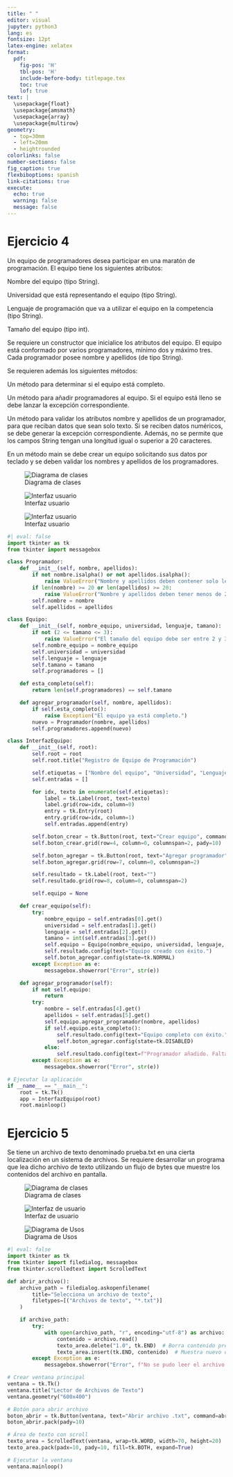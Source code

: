 ```yaml
---
title: " "
editor: visual
jupyter: python3
lang: es
fontsize: 12pt
latex-engine: xelatex
format:
  pdf:
    fig-pos: 'H'
    tbl-pos: 'H'
    include-before-body: titlepage.tex
    toc: true
    lof: true
text: |
  \usepackage{float}
  \usepackage{amsmath}
  \usepackage{array}
  \usepackage{multirow}
geometry:
  - top=30mm
  - left=20mm
  - heightrounded
colorlinks: false
number-sections: false
fig_caption: true
flexbiboptions: spanish
link-citations: true
execute:
  echo: true
  warning: false
  message: false
---
```


\newpage
# Ejercicio 4

Un equipo de programadores desea participar en una maratón de programación. El equipo tiene los siguientes atributos:

Nombre del equipo (tipo String).

Universidad que está representando el equipo (tipo String).

Lenguaje de programación que va a utilizar el equipo en la competencia (tipo String).

Tamaño del equipo (tipo int).

Se requiere un constructor que inicialice los atributos del equipo. El equipo está conformado por varios programadores, mínimo dos y máximo tres. Cada programador posee nombre y apellidos (de tipo String).

Se requieren además los siguientes métodos:

Un método para determinar si el equipo está completo.

Un método para añadir programadores al equipo. Si el equipo está lleno se debe lanzar la excepción correspondiente.

Un método para validar los atributos nombre y apellidos de un programador, para que reciban datos que sean solo texto. Si se reciben datos numéricos, se debe generar la excepción correspondiente. Además, no se permite que los campos String tengan una longitud igual o superior a 20 caracteres.

En un método main se debe crear un equipo solicitando sus datos por teclado y se deben validar los nombres y apellidos de los programadores.

![Diagrama de clases](/Punto_4/Diagrama_clases.png){fig-align="center" fig-width="5in"}

![Interfaz usuario](/Punto_4/interfaz.png){fig-align="center" fig-width="5in"}

![Interfaz usuario](/Punto_4/Diagrama_de_Usos.png){fig-align="center" fig-width="5in"}


```python
#| eval: false
import tkinter as tk
from tkinter import messagebox

class Programador:
    def __init__(self, nombre, apellidos):
        if not nombre.isalpha() or not apellidos.isalpha():
            raise ValueError("Nombre y apellidos deben contener solo letras.")
        if len(nombre) >= 20 or len(apellidos) >= 20:
            raise ValueError("Nombre y apellidos deben tener menos de 20 caracteres.")
        self.nombre = nombre
        self.apellidos = apellidos

class Equipo:
    def __init__(self, nombre_equipo, universidad, lenguaje, tamano):
        if not (2 <= tamano <= 3):
            raise ValueError("El tamaño del equipo debe ser entre 2 y 3.")
        self.nombre_equipo = nombre_equipo
        self.universidad = universidad
        self.lenguaje = lenguaje
        self.tamano = tamano
        self.programadores = []

    def esta_completo(self):
        return len(self.programadores) == self.tamano

    def agregar_programador(self, nombre, apellidos):
        if self.esta_completo():
            raise Exception("El equipo ya está completo.")
        nuevo = Programador(nombre, apellidos)
        self.programadores.append(nuevo)

class InterfazEquipo:
    def __init__(self, root):
        self.root = root
        self.root.title("Registro de Equipo de Programación")

        self.etiquetas = ["Nombre del equipo", "Universidad", "Lenguaje", "Tamaño (2-3)", "Nombre del programador", "Apellidos del programador"]
        self.entradas = []

        for idx, texto in enumerate(self.etiquetas):
            label = tk.Label(root, text=texto)
            label.grid(row=idx, column=0)
            entry = tk.Entry(root)
            entry.grid(row=idx, column=1)
            self.entradas.append(entry)

        self.boton_crear = tk.Button(root, text="Crear equipo", command=self.crear_equipo)
        self.boton_crear.grid(row=4, column=0, columnspan=2, pady=10)

        self.boton_agregar = tk.Button(root, text="Agregar programador", command=self.agregar_programador, state=tk.DISABLED)
        self.boton_agregar.grid(row=7, column=0, columnspan=2)

        self.resultado = tk.Label(root, text="")
        self.resultado.grid(row=8, column=0, columnspan=2)

        self.equipo = None

    def crear_equipo(self):
        try:
            nombre_equipo = self.entradas[0].get()
            universidad = self.entradas[1].get()
            lenguaje = self.entradas[2].get()
            tamano = int(self.entradas[3].get())
            self.equipo = Equipo(nombre_equipo, universidad, lenguaje, tamano)
            self.resultado.config(text="Equipo creado con éxito.")
            self.boton_agregar.config(state=tk.NORMAL)
        except Exception as e:
            messagebox.showerror("Error", str(e))

    def agregar_programador(self):
        if not self.equipo:
            return
        try:
            nombre = self.entradas[4].get()
            apellidos = self.entradas[5].get()
            self.equipo.agregar_programador(nombre, apellidos)
            if self.equipo.esta_completo():
                self.resultado.config(text="Equipo completo con éxito.")
                self.boton_agregar.config(state=tk.DISABLED)
            else:
                self.resultado.config(text=f"Programador añadido. Faltan {self.equipo.tamano - len(self.equipo.programadores)}.")
        except Exception as e:
            messagebox.showerror("Error", str(e))

# Ejecutar la aplicación
if __name__ == "__main__":
    root = tk.Tk()
    app = InterfazEquipo(root)
    root.mainloop()

```



# Ejercicio 5


Se tiene un archivo de texto denominado prueba.txt en una cierta localización en un sistema de archivos. Se requiere desarrollar un programa que lea dicho archivo de texto utilizando un flujo de bytes que muestre los contenidos del archivo en pantalla.


![Diagrama de clases](/Punto_5/Diagrama_de_clases.png){fig-align="center" fig-width="5in"}

![Interfaz de usuario](/Punto_5/InterfazPunto5.png){fig-align="center" fig-width="5in"}

![Diagrama de Usos](/Punto_5/Diagrama_de_uso.png){fig-align="center" fig-width="5in"}

```python
#| eval: false
import tkinter as tk
from tkinter import filedialog, messagebox
from tkinter.scrolledtext import ScrolledText

def abrir_archivo():
    archivo_path = filedialog.askopenfilename(
        title="Selecciona un archivo de texto",
        filetypes=[("Archivos de texto", "*.txt")]
    )

    if archivo_path:
        try:
            with open(archivo_path, "r", encoding="utf-8") as archivo:
                contenido = archivo.read()
                texto_area.delete("1.0", tk.END)  # Borra contenido previo
                texto_area.insert(tk.END, contenido)  # Muestra nuevo contenido
        except Exception as e:
            messagebox.showerror("Error", f"No se pudo leer el archivo:\n{e}")

# Crear ventana principal
ventana = tk.Tk()
ventana.title("Lector de Archivos de Texto")
ventana.geometry("600x400")

# Botón para abrir archivo
boton_abrir = tk.Button(ventana, text="Abrir archivo .txt", command=abrir_archivo)
boton_abrir.pack(pady=10)

# Área de texto con scroll
texto_area = ScrolledText(ventana, wrap=tk.WORD, width=70, height=20)
texto_area.pack(padx=10, pady=10, fill=tk.BOTH, expand=True)

# Ejecutar la ventana
ventana.mainloop()
```


